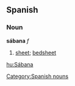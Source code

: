 == Spanish == 
=== Noun === 
'''sábana''' ''f'' 
# [[sheet]]; [[bedsheet]]
[[Category:Spanish nouns]]

[[hu:Sábana]]